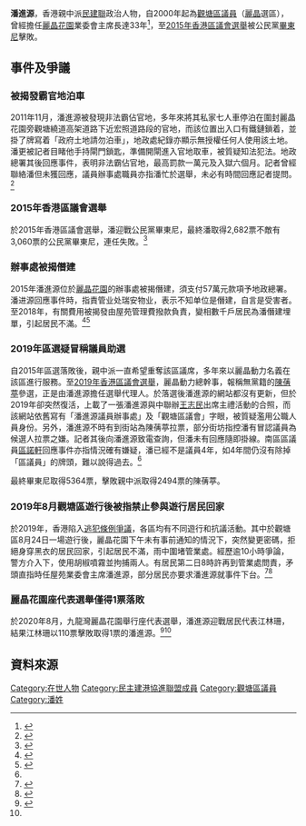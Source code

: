 '''潘進源'''，香港親中派[[民建聯|民建聯]]政治人物，自2000年起為[[觀塘區議會|觀塘區議員]]（[[麗晶|麗晶]]選區），曾經擔任[[麗晶花園|麗晶花園]]業委會主席長達33年<ref name="AppleDaily-20200816">{{cite web |title=【光復麗晶】居民權益關注組9人當選「座代表」 110：1票踢走建制業委會主席 |url=https://hk.appledaily.com/local/20200816/CNYVVX2NPREJ5KLDY7HEIWONYM/?utm_campaign=hkad_social_hk.nextmedia&utm_medium=social&utm_source=facebook&utm_content=link_post&fbclid=IwAR0qBz6PEtHAqJhr3XIjH_wVUkSii_J9jLyS2ybOfcBvHy6PRdnHh_RGBhM |accessdate=2020-08-16 }}{{Dead link}}</ref>，至[[2015年香港區議會選舉|2015年香港區議會選舉]]被公民黨[[畢東尼|畢東尼]]擊敗。

==事件及爭議==
===被揭發霸官地泊車===
2011年11月，潘進源被發現非法霸佔官地，多年來將其私家七人車停泊在圍封麗晶花園旁觀塘繞道高架道路下近宏照道路段的官地，而該位置出入口有鐵鏈鎖着，並掛了牌寫着「政府土地請勿泊車」，地政處紀錄亦顯示無授權任何人使用該土地。潘更被記者目睹他手持閘門鎖匙，準備開閘進入官地取車，被質疑知法犯法。地政總署其後回應事件，表明非法霸佔官地，最高罰款一萬元及入獄六個月。記者曾經聯絡潘但未獲回應，議員辦事處職員亦指潘忙於選舉，未必有時間回應記者提問。<ref name="AppleDaily20111104">{{cite web |title=民建聯中委　霸官地泊車 |url=https://hk.appledaily.com/local/20111104/T6I5ODIVJZNWN5VZPJUNTBRNR4/ |accessdate=2020-08-16 |archive-date=2021-06-21 |archive-url=https://web.archive.org/web/20210621165501/https://hk.appledaily.com/local/20111104/T6I5ODIVJZNWN5VZPJUNTBRNR4/ |dead-url=yes }}</ref>
===2015年香港區議會選舉===
於2015年香港區議會選舉，潘迎戰公民黨畢東尼，最終潘取得2,682票不敵有3,060票的公民黨畢東尼，連任失敗。<ref name="AppleDaily-20191025">{{cite web |title=【區選光復香港●麗晶】落敗區議員網站「復活」 疑冒議員助建制候選人拉票 |url=https://hk.appledaily.com/local/20191025/PGX77GUTDY2UDSRLMQZKMHQBO4/ |accessdate=2020-08-16 |archive-date=2021-06-21 |archive-url=https://web.archive.org/web/20210621165752/https://hk.appledaily.com/local/20191025/PGX77GUTDY2UDSRLMQZKMHQBO4/ |dead-url=yes }}</ref>
===辦事處被揭僭建===
2015年潘進源位於[[麗晶花園|麗晶花園]]的辦事處被揭僭建，須支付57萬元款項予地政總署。潘进源回應事件時，指責管业处瑞安物业，表示不知单位是僭建，自言是受害者。至2018年，有關費用被揭發由屋苑管理費撥款負責，變相數千戶居民為潘僭建埋單，引起居民不滿。<ref name="AppleDaily-20180401">{{cite web |title=辦事處僭建賠款　用管理費埋單 |url=https://hk.appledaily.com/local/20180401/N4KNVWTLFOS2UE33XOCRZICKGE/ |accessdate=2020-08-16 }}{{Dead link}}</ref><ref name="MingShengbao-20140407">{{cite web |title=月租3000 不知僭建 |url=http://mingshengbao.com/tor/article.php?aid=191580 |accessdate=2020-08-16}}</ref>

===2019年區選疑冒稱議員助選===
自2015年區選落敗後，親中派一直希望重奪該區議席，多年來以麗晶動力名義在該區進行服務。至[[2019年香港區議會選舉|2019年香港區議會選舉]]，麗晶動力總幹事，報稱無黨籍的[[陳慧婷|陳蒨葶]]參選，正是由潘進源擔任選舉代理人。於落選後潘進源的網站都沒有更新，但於2019年卻突然復活，上載了一張潘進源與中聯辦[[王志民|王志民]]出席主禮活動的合照，而該網站依舊寫有「潘進源議員辦事處」及「觀塘區議會」字眼，被質疑濫用公職人員身份。另外，潘進源不時有到街站為陳蒨葶拉票，部分街坊指控潘有冒認議員為候選人拉票之嫌。記者其後向潘進源致電查詢，但潘未有回應隨即掛線。南區區議員[[區諾軒|區諾軒]]回應事件亦指情況確有嫌疑，潘已經不是議員4年，如4年間仍沒有除掉「區議員」的牌頭，難以說得過去。<ref name="AppleDaily-20191025"/>

最終畢東尼取得5364票，擊敗親中派取得2494票的陳蒨葶。
===2019年8月觀塘區遊行後被指禁止參與遊行居民回家===
於2019年，香港陷入[[香港逃犯條例爭議|逃犯條例爭議]]，各區均有不同遊行和抗議活動。其中於觀塘區8月24日一場遊行後，麗晶花園下午未有事前通知的情況下，突然變更密碼，拒絕身穿黑衣的居民回家，引起居民不滿，雨中圍堵管業處。經歷逾10小時爭論，警方介入下，使用胡椒噴霧並拘捕兩人。有居民第二日8時許再到管業處問責，矛頭直指時任屋苑業委會主席潘進源，部分居民亦要求潘進源就事件下台。<ref name="Oncc-20190828">{{cite web |title=修例風波：麗晶住客不滿突改密碼　管業處致歉認過於倉卒 |url=https://hk.on.cc/hk/bkn/cnt/news/20190828/bkn-20190828201430052-0828_00822_001.html |accessdate=2020-08-16}}</ref><ref name="HK01-20190825">{{cite web |author1=黎靜珊 |author2=賴雯心 |author3=鄧詠中 |author4=陳康智 |title=【觀塘遊行】麗晶花園保安拒黑衣人回家　居民再赴管業處問責 |url=https://www.hk01.com/%E7%AA%81%E7%99%BC/367669/%E8%A7%80%E5%A1%98%E9%81%8A%E8%A1%8C-%E9%BA%97%E6%99%B6%E8%8A%B1%E5%9C%92%E4%BF%9D%E5%AE%89%E6%8B%92%E9%BB%91%E8%A1%A3%E4%BA%BA%E5%9B%9E%E5%AE%B6-%E5%B1%85%E6%B0%91%E5%86%8D%E8%B5%B4%E7%AE%A1%E6%A5%AD%E8%99%95%E5%95%8F%E8%B2%AC |accessdate=2020-08-16 |archive-date=2019-08-25 |archive-url=https://web.archive.org/web/20190825152023/https://www.hk01.com/%E7%AA%81%E7%99%BC/367669/%E8%A7%80%E5%A1%98%E9%81%8A%E8%A1%8C-%E9%BA%97%E6%99%B6%E8%8A%B1%E5%9C%92%E4%BF%9D%E5%AE%89%E6%8B%92%E9%BB%91%E8%A1%A3%E4%BA%BA%E5%9B%9E%E5%AE%B6-%E5%B1%85%E6%B0%91%E5%86%8D%E8%B5%B4%E7%AE%A1%E6%A5%AD%E8%99%95%E5%95%8F%E8%B2%AC |dead-url=no }}</ref>

===麗晶花園座代表選舉僅得1票落敗===
於2020年8月，九龍灣麗晶花園舉行座代表選舉，潘進源迎戰居民代表江林珊，結果江林珊以110票擊敗取得1票的潘進源。<ref name="Inmedia-20200816">{{cite web |title=把持業委30年 前民建聯區議員遭拉下馬 街坊激動落淚：今晚食乳豬！ |url=https://www.inmediahk.net/node/1076508?fbclid=IwAR0a0gyIkWkLrNEG50wqMQ99OgYNel8UiFc-w6_jq87gCGykt9aDPKp0hQo |accessdate=2020-08-16}}</ref><ref name="AppleDaily-20200816"/>

==資料來源==
{{reflist}}

[[Category:在世人物|Category:在世人物]]
[[Category:民主建港協進聯盟成員|Category:民主建港協進聯盟成員]]
[[Category:觀塘區議員|Category:觀塘區議員]]
[[Category:潘姓|Category:潘姓]]